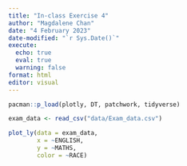 ```yaml
---
title: "In-class Exercise 4"
author: "Magdalene Chan"
date: "4 February 2023"
date-modified: "`r Sys.Date()`"
execute: 
  echo: true
  eval: true
  warning: false
format: html
editor: visual
---
```


```r
pacman::p_load(plotly, DT, patchwork, tidyverse)
```

```r
exam_data <- read_csv("data/Exam_data.csv")
```
```r
plot_ly(data = exam_data, 
        x = ~ENGLISH, 
        y = ~MATHS, 
        color = ~RACE)
```
